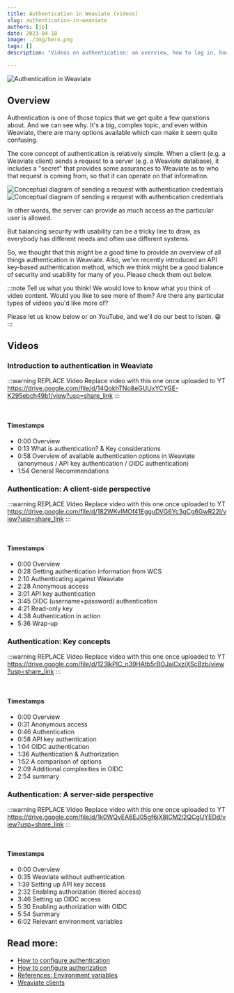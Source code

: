 ```yaml
---
title: Authentication in Weaviate (videos)
slug: authentication-in-weaviate
authors: [jp]
date: 2023-04-18
image: ./img/hero.png
tags: []
description: "Videos on authentication: an overview, how to log in, how to set it up, and core concepts - including recommendations."

---
```


![Authentication in Weaviate](./img/hero.png)

<!-- truncate -->


## Overview

Authentication is one of those topics that we get quite a few questions about. And we can see why. It's a big, complex topic, and even within Weaviate, there are many options available which can make it seem quite confusing.

The core concept of authentication is relatively simple. When a client (e.g. a Weaviate client) sends a request to a server (e.g. a Weaviate database), it includes a "secret" that provides some assurances to Weaviate as to who that request is coming from, so that it can operate on that information.

![Conceptual diagram of sending a request with authentication credentials](./img/auth_light.png#gh-light-mode-only)
![Conceptual diagram of sending a request with authentication credentials](./img/auth_dark.png#gh-dark-mode-only)

In other words, the server can provide as much access as the particular user is allowed.

But balancing security with usability can be a tricky line to draw, as everybody has different needs and often use different systems.

So, we thought that this might be a good time to provide an overview of all things authentication in Weaviate. Also, we've recently introduced an API key-based authentication method, which we think might be a good balance of security and usability for many of you. Please check them out below.

:::note Tell us what you think!
We would love to know what you think of video content. Would you like to see more of them? Are there any particular types of videos you'd like more of?

Please let us know below or on YouTube, and we'll do our best to listen. 😁
:::

## Videos

### Introduction to authentication in Weaviate

:::warning REPLACE Video
Replace video with this one once uploaded to YT https://drive.google.com/file/d/14QokhTNo8eGUUxYCYGE-K295ebch49b1/view?usp=share_link
:::

<ReactPlayer url='https://www.youtube.com/watch?v=x9ztOHUxALg' width="100%" controls="true"/>
<br/>

#### <i class="fa-solid fa-video"></i> Timestamps

- 0:00 Overview
- 0:13 What is authentication? & Key considerations
- 0:58 Overview of available authentication options in Weaviate (anonymous / API key authentication / OIDC authentication)
- 1:54 General Recommendations

### Authentication: A client-side perspective

:::warning REPLACE Video
Replace video with this one once uploaded to YT https://drive.google.com/file/d/182WKvIMOf41EgguDVG6Yc3gCg6GwR22l/view?usp=share_link
:::

<ReactPlayer url='https://www.youtube.com/watch?v=x9ztOHUxALg' width="100%" controls="true"/>
<br/>

#### <i class="fa-solid fa-video"></i> Timestamps

- 0:00 Overview
- 0:28 Getting authentication information from WCS
- 2:10 Authenticating against Weaviate
- 2:28 Anonymous access
- 3:01 API key authentication
- 3:45 OIDC (username+password) authentication
- 4:21 Read-only key
- 4:38 Authentication in action
- 5:36 Wrap-up

### Authentication: Key concepts

:::warning REPLACE Video
Replace video with this one once uploaded to YT https://drive.google.com/file/d/123IkPIC_n39HAtb5rBOJaiCxziXScBzb/view?usp=share_link
:::

<ReactPlayer url='https://www.youtube.com/watch?v=x9ztOHUxALg' width="100%" controls="true"/>
<br/>

#### <i class="fa-solid fa-video"></i> Timestamps

- 0:00 Overview
- 0:31 Anonymous access
- 0:46 Authentication
- 0:58 API key authentication
- 1:04 OIDC authentication
- 1:36 Authentication & Authorization
- 1:52 A comparison of options
- 2:09 Additional complexities in OIDC
- 2:54 summary

### Authentication: A server-side perspective

:::warning REPLACE Video
Replace video with this one once uploaded to YT https://drive.google.com/file/d/1k0WQvEA6EJ05gf6jX8ICM2l2QCgUYEDd/view?usp=share_link
:::

<ReactPlayer url='https://www.youtube.com/watch?v=x9ztOHUxALg' width="100%" controls="true"/>
<br/>

#### <i class="fa-solid fa-video"></i> Timestamps

- 0:00 Overview
- 0:35 Weaviate without authentication
- 1:39 Setting up API key access
- 2:32 Enabling authorization (tiered access)
- 3:46 Setting up OIDC access
- 5:30 Enabling authorization with OIDC
- 5:54 Summary
- 6:02 Relevant environment variables

## Read more:

- [How to configure authentication](/developers/weaviate/configuration/authentication)
- [How to configure authorization](/developers/weaviate/configuration/authorization)
- [References: Environment variables](/developers/weaviate/config-refs/env-vars)
- [Weaviate clients](/developers/weaviate/client-libraries/)


<WhatNext />
